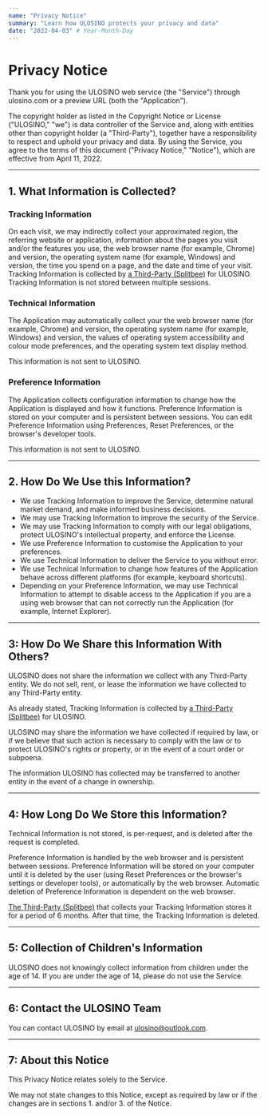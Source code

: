 ```yaml
---
name: "Privacy Notice"
summary: "Learn how ULOSINO protects your privacy and data"
date: "2022-04-03" # Year-Month-Day
---
```


# Privacy Notice

Thank you for using the ULOSINO web service (the "Service") through ulosino.com or a preview URL (both the "Application").

The copyright holder as listed in the Copyright Notice or License ("ULOSINO," "we") is data controller of the Service and, along with entities other than copyright holder (a "Third-Party"), together have a responsibility to respect and uphold your privacy and data. By using the Service, you agree to the terms of this document ("Privacy Notice," "Notice"), which are effective from April 11, 2022.

---

## 1. What Information is Collected?

### Tracking Information

On each visit, we may indirectly collect your approximated region, the referring website or application, information about the pages you visit and/or the features you use, the web browser name (for example, Chrome) and version, the operating system name (for example, Windows) and version, the time you spend on a page, and the date and time of your visit. Tracking Information is collected by [a Third-Party (Splitbee)](https://splitbee.io/imprint) for ULOSINO. Tracking Information is not stored between multiple sessions.

### Technical Information

The Application may automatically collect your the web browser name (for example, Chrome) and version, the operating system name (for example, Windows) and version, the values of operating system accessibility and colour mode preferences, and the operating system text display method.

This information is not sent to ULOSINO.

### Preference Information

The Application collects configuration information to change how the Application is displayed and how it functions. Preference Information is stored on your computer and is persistent between sessions. You can edit Preference Information using Preferences, Reset Preferences, or the browser's developer tools.

This information is not sent to ULOSINO.

---

## 2. How Do We Use this Information?

- We use Tracking Information to improve the Service, determine natural market demand, and make informed business decisions.
- We may use Tracking Information to improve the security of the Service.
- We may use Tracking Information to comply with our legal obligations, protect ULOSINO's intellectual property, and enforce the License.
- We use Preference Information to customise the Application to your preferences.
- We use Technical Information to deliver the Service to you without error.
- We use Technical Information to change how features of the Application behave across different platforms (for example, keyboard shortcuts).
- Depending on your Preference Information, we may use Technical Information to attempt to disable access to the Application if you are a using web browser that can not correctly run the Application (for example, Internet Explorer).

---

## 3: How Do We Share this Information With Others?

ULOSINO does not share the information we collect with any Third-Party entity. We do not sell, rent, or lease the information we have collected to any Third-Party entity.

As already stated, Tracking Information is collected by [a Third-Party (Splitbee)](https://splitbee.io/imprint) for ULOSINO.

ULOSINO may share the information we have collected if required by law, or if we believe that such action is necessary to comply with the law or to protect ULOSINO's rights or property, or in the event of a court order or subpoena.

The information ULOSINO has collected may be transferred to another entity in the event of a change in ownership.

---

## 4: How Long Do We Store this Information?

Technical Information is not stored, is per-request, and is deleted after the request is completed.

Preference Information is handled by the web browser and is persistent between sessions. Preference Information will be stored on your computer until it is deleted by the user (using Reset Preferences or the browser's settings or developer tools), or automatically by the web browser. Automatic deletion of Preference Information is dependent on the web browser.

[The Third-Party (Splitbee)](https://splitbee.io/imprint) that collects your Tracking Information stores it for a period of 6 months. After that time, the Tracking Information is deleted.

---

## 5: Collection of Children's Information

ULOSINO does not knowingly collect information from children under the age of 14. If you are under the age of 14, please do not use the Service.

---

## 6: Contact the ULOSINO Team

You can contact ULOSINO by email at ulosino@outlook.com.

---

## 7: About this Notice

This Privacy Notice relates solely to the Service.

We may not state changes to this Notice, except as required by law or if the changes are in sections 1. and/or 3. of the Notice.
